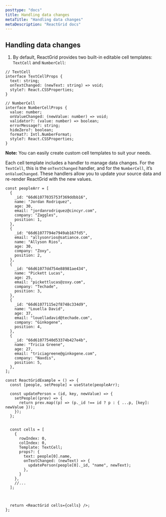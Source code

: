 ```yaml
---
posttype: "docs"
title: Handling data changes
metaTitle: "Handling data changes"
metaDescription: "ReactGrid docs"
---
```


## Handling data changes

1. By default, ReactGrid provides two built-in editable cell templates: `TextCell` and `NumberCell`:

```tsx
// TextCell
interface TextCellProps {
  text: string;
  onTextChanged: (newText: string) => void;
  style?: React.CSSProperties;
}

// NumberCell
interface NumberCellProps {
  value: number;
  onValueChanged: (newValue: number) => void;
  validator?: (value: number) => boolean;
  errorMessage?: string;
  hideZero?: boolean;
  format?: Intl.NumberFormat;
  style?: React.CSSProperties;
}
```

**Note:** You can easily create custom cell templates to suit your needs.

Each cell template includes a handler to manage data changes. For the `TextCell`, this is the `onTextChanged` handler, and for the `NumberCell`, it’s `onValueChanged`. These handlers allow you to update your source data and re-render ReactGrid with the new values.

```tsx
const peopleArr = [
  {
    _id: "66d61077035753f369ddbb16",
    name: "Jordan Rodriquez",
    age: 30,
    email: "jordanrodriquez@cincyr.com",
    company: "Zaggles",
    position: 1,
  },
  {
    _id: "66d61077794e7949ab167fd5",
    email: "allysonrios@satiance.com",
    name: "Allyson Rios",
    age: 30,
    company: "Zoxy",
    position: 2,
  },
  {
    _id: "66d61077dd754e88981ae434",
    name: "Pickett Lucas",
    age: 25,
    email: "pickettlucas@zoxy.com",
    company: "Techade",
    position: 3,
  },
  {
    _id: "66d61077115e2f8748c334d9",
    name: "Louella David",
    age: 37,
    email: "louelladavid@techade.com",
    company: "Ginkogene",
    position: 4,
  },
  {
    _id: "66d61077540d53374b427e4b",
    name: "Tricia Greene",
    age: 27,
    email: "triciagreene@ginkogene.com",
    company: "Naxdis",
    position: 5,
  },
];

const ReactGridExample = () => {
  const [people, setPeople] = useState(peopleArr);

  const updatePerson = (id, key, newValue) => {
    setPeople((prev) => {
      return prev.map((p) => (p._id !== id ? p : { ...p, [key]: newValue }));
    });
  };


  const cells = [
    {
      rowIndex: 0,
      colIndex: 0,
      Template: TextCell;
      props?: {
        text: people[0].name,
        onTextChanged: (newText) => {
          updatePerson(people[0]._id, "name", newText);
        },
      }
    },
    //...
  ];



  return <ReactGrid cells={cells} />;
};
```
